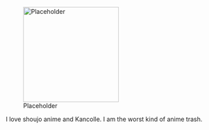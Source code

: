 [[File:Placeholder|thumb|220px]]

I love shoujo anime and Kancolle. I am the worst kind of anime trash.